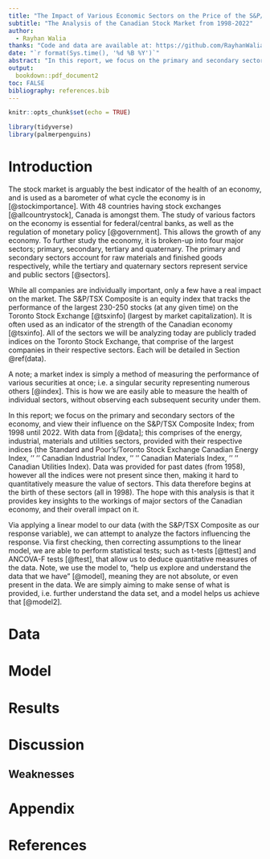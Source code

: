 ```yaml
---
title: "The Impact of Various Economic Sectors on the Price of the S&P/TSX Composite Index"
subtitle: "The Analysis of the Canadian Stock Market from 1998-2022"
author: 
  - Rayhan Walia
thanks: "Code and data are available at: https://github.com/RayhanWalia/stock_market_influence"
date: "`r format(Sys.time(), '%d %B %Y')`"
abstract: "In this report, we focus on the primary and secondary sectors of the economy, and analyze their influence on the S&P/TSX Composite Index. This is important to be able to predict the reaction of the market (the composite index) to potential movements in individual sectors. The results of this report could help governements with maneuvering money within sectors to maintain the market. It was found that primarily the energy, materials and utilities sector impacted the market; and therefore the Canadian economy."
output:
  bookdown::pdf_document2
toc: FALSE
bibliography: references.bib
---
```


```r
knitr::opts_chunk$set(echo = TRUE)

library(tidyverse)
library(palmerpenguins)
```

# Introduction

The stock market is arguably the best indicator of the health of an economy, and is used as a barometer of what cycle the economy is in [@stockimportance]. With 48 countries having stock exchanges [@allcountrystock], Canada is amongst them. The study of various factors on the economy is essential for federal/central banks, as well as the regulation of monetary policy [@government]. This allows the growth of any economy. To further study the economy, it is broken-up into four major sectors; primary, secondary, tertiary and quaternary. The primary and secondary sectors account for raw materials and finished goods respectively, while the tertiary and quaternary sectors represent service and public sectors [@sectors].

While all companies are individually important, only a few have a real impact on the market. The S&P/TSX Composite is an equity index that tracks the performance of the largest 230-250 stocks (at any given time) on the Toronto Stock Exchange [@tsxinfo] (largest by market capitalization). It is often used as an indicator of the strength of the Canadian economy [@tsxinfo]. All of the sectors we will be analyzing today are publicly traded indices on the Toronto Stock Exchange, that comprise of the largest companies in their respective sectors. Each will be detailed in Section \@ref(data).

A note; a market index is simply a method of measuring the performance of various securities at once; i.e. a singular security representing numerous others [@index]. This is how we are easily able to measure the health of individual sectors, without observing each subsequent security under them.

In this report; we focus on the primary and secondary sectors of the economy, and view their influence on the S&P/TSX Composite Index; from 1998 until 2022. With data from [@data]; this comprises of the energy, industrial, materials and utilities sectors, provided with their respective indices (the Standard and Poor's/Toronto Stock Exchange Canadian Energy Index, '' '' Canadian Industrial Index, '' '' Canadian Materials Index, '' '' Canadian Utilities Index). Data was provided for past dates (from 1958), however all the indices were not present since then, making it hard to quantitatively measure the value of sectors. This data therefore begins at the birth of these sectors (all in 1998). The hope with this analysis is that it provides key insights to the workings of major sectors of the Canadian economy, and their overall impact on it.

Via applying a linear model to our data (with the S&P/TSX Composite as our response variable), we can attempt to analyze the factors influencing the response. Via first checking, then correcting assumptions to the linear model, we are able to perform statistical tests; such as t-tests [@ttest] and ANCOVA-F tests [@ftest], that allow us to deduce quantitative measures of the data.  Note, we use the model to, "help us explore and understand the data that we have" [@model], meaning they are not absolute, or even \textit{really} present in the data. We are simply aiming to make sense of what is provided, i.e. further understand the data set, and a model helps us achieve that [@model2].




# Data


# Model


# Results

# Discussion


## Weaknesses



\newpage

\appendix

# Appendix {-}


\newpage


# References


